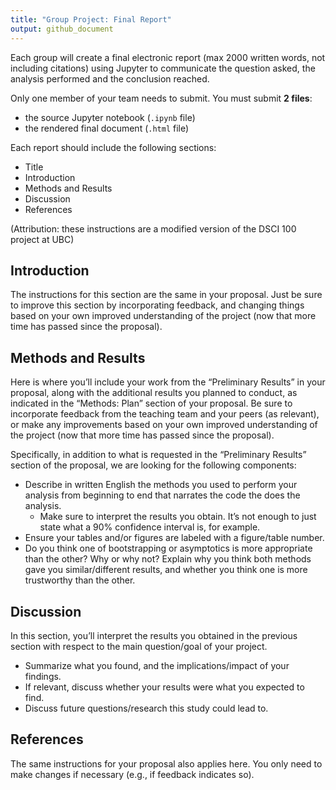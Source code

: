```yaml
---
title: "Group Project: Final Report"
output: github_document
---
```


Each group will create a final electronic report (max 2000 written words, not including citations) using Jupyter to communicate the question asked, the analysis performed and the conclusion reached.

Only one member of your team needs to submit. You must submit **2 files**:

- the source Jupyter notebook (`.ipynb` file)
- the rendered final document (`.html` file) 

Each report should include the following sections:

- Title
- Introduction
- Methods and Results
- Discussion
- References

(Attribution: these instructions are a modified version of the DSCI 100 project at UBC)

## Introduction

The instructions for this section are the same in your proposal. Just be sure to improve this section by incorporating feedback, and changing things based on your own improved understanding of the project (now that more time has passed since the proposal).

## Methods and Results

Here is where you'll include your work from the "Preliminary Results" in your proposal, along with the additional results you planned to conduct, as indicated in the "Methods: Plan" section of your proposal. Be sure to incorporate feedback from the teaching team and your peers (as relevant), or make any improvements based on your own improved understanding of the project (now that more time has passed since the proposal).

Specifically, in addition to what is requested in the "Preliminary Results" section of the proposal, we are looking for the following components:

- Describe in written English the methods you used to perform your analysis from beginning to end that narrates the code the does the analysis.
    - Make sure to interpret the results you obtain. It's not enough to just state what a 90% confidence interval is, for example. 
- Ensure your tables and/or figures are labeled with a figure/table number.
- Do you think one of bootstrapping or asymptotics is more appropriate than the other? Why or why not? Explain why you think both methods gave you similar/different results, and whether you think one is more trustworthy than the other. 

## Discussion

In this section, you'll interpret the results you obtained in the previous section with respect to the main question/goal of your project. 

- Summarize what you found, and the implications/impact of your findings. 
- If relevant, discuss whether your results were what you expected to find.
- Discuss future questions/research this study could lead to.

## References

The same instructions for your proposal also applies here. You only need to make changes if necessary (e.g., if feedback indicates so).

